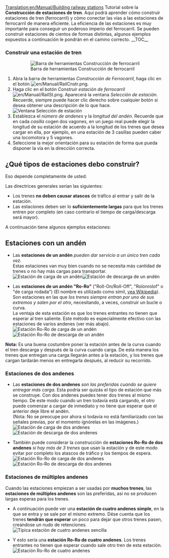 [[Translation:en/Manual/Building railway stations]]
{{es/Manual/Tutorial/Tutorial}}
Tutorial sobre la '''Construcción de estaciones de tren'''. Aquí podrá aprender cómo construir estaciones de tren (ferrocarril) y cómo conectar las vías a las estaciones de ferrocarril de manera eficiente. La eficiencia de las estaciones es muy importante para conseguir un poderoso imperio del ferrocarril. Se pueden construir estaciones de cientos de formas distintas, algunos ejemplos expuestos a continuación le pondrán en el camino correcto.
__TOC__
===Construir una estación de tren===
:[[File:es/Manual/Railroad Construction.png|none|frame|Barra de herramientas Construcción de ferrocarril]]
#Abra la barra de herramientas ''Construcción de Ferrocarril'', haga clic en el botón [[File:en/Manual/RailCnstr.png]].
#Haga clic en el botón ''Construir estación de ferrocarril'' [[File:en/Manual/RailSt.png]]. Aparecerá la ventana ''Selección de estación''. Recuerde, siempre puede hacer clic derecho sobre cualquier botón si desea obtener una descripción de lo que hace.<br/>[[File:es/Manual/Stationgui.png|none|frame|Ventana Selección de estación]]
#Establezca el ''número de andenes'' y la ''longitud del andén''. Recuerde que en cada ''casilla'' cogen dos vagones, en un juego real puede elegir la longitud de su estación de acuerdo a la longitud de los trenes que desea cargar en ella, por ejemplo, en una estación de 3 casillas pueden caber una locomotora y 5 vagones.
#Seleccione la mejor orientación para su estación de forma que pueda disponer la vía en la dirección correcta.

== ¿Qué tipos de estaciones debo construir? ==
Eso depende completamente de usted:

Las directrices generales serían las siguientes:
* Los trenes '''no deben causar atascos''' de tráfico al entrar y salir de la estación.
* Las estaciones deben ser lo '''suficientemente largas''' para que los trenes entren por completo (en caso contrario el tiempo de carga/descarga será mayor).

A continuación tiene algunos ejemplos estaciones:

== Estaciones con un andén ==
*Las '''estaciones de un andén''' ''pueden dar servicio a un único tren cada vez''.<br/>Estas estaciones van muy bien cuando no se necesita más cantidad de trenes o no hay más cargas para transportar.<br/>[[File:en/Manual/RailStTut One str coal.png|none|frame|Estación de carga de un andén]][[File:en/Manual/RailStTut One str pow.png|none|frame|Estación de descarga de un andén]]

*Las '''estaciones de un andén "Ro-Ro"''' ("Roll-On/Roll-Off", "Rolonrolof" o "de carga rodada")  (El nombre es utilizado como símil, [http://es.wikipedia.org/wiki/Transportación_Ro-Ro vea Wikipedia]). Son estaciones en las que ''los trenes siempre entran por uno de sus extremos y salen por el otro'', necesitando, a veces, construir un bucle o curva.<br/>La ventaja de esta estación es que los trenes entrantes no tienen que esperar al tren saliente. Este método es especialmente efectivo con las estaciones de varios andenes (ver más abajo).<br/>[[File:en/Manual/RailStTut One aro coal.png|none|frame|Estación Ro-Ro de carga de un andén]][[File:en/Manual/RailStTut One aro pow.png|none|frame|Estación Ro-Ro de descarga de un andén]]

'''Nota:''' Es una buena costumbre poner la estación antes de la curva cuando el tren descarga y después de la curva cuando carga. De esta manera los trenes que entregan una carga llegarán antes a la estación, y los trenes que cargan tardarán menos en entregarla después, al reducir su recorrido.

=== Estaciones de dos andenes ===
*Las '''estaciones de dos andenes''' ''son las preferidas cuando se quiere entregar más carga''. Esta podría ser quizás el tipo de estación que más se construye. Con dos andenes puedes tener dos trenes al mismo tiempo. De este modo cuando un tren todavía está cargando, el otro puede comenzar a cargar de inmediato y no tiene que esperar que el anterior deje libre el andén.<br/>(Nota: No se preocupe por ahora si todavía no está familiarizado con las señales previas, por el momento ignórelas en las imágenes.)<br/>[[File:en/Manual/RailStTut Two str coal.png|none|frame|Estación de carga de dos andenes]][[File:en/Manual/RailStTut Two str pow.png|none|frame|Estación de descarga de dos andenes]]

*También puede considerar la construcción de '''estaciones Ro-Ro de dos andenes''' ''si hay más de 3 trenes'' que usan la estación y de este modo evitar por completo los atascos de tráfico y los tiempos de espera.<br/>[[File:en/Manual/RailStTut Two aro coal.png|none|frame|Estación Ro-Ro de carga de dos andenes]][[File:en/Manual/RailStTut Two aro pow.png|none|frame|Estación Ro-Ro de descarga de dos andenes]]

=== Estaciones de múltiples andenes ===
Cuando las estaciones empiezan a ser usadas por '''muchos trenes''', las '''estaciones de múltiples andenes''' son las preferidas, así no se producen largas esperas para los trenes.

*A continuación puede ver una '''estación de cuatro andenes simple''', en la que se entra y se sale por el mismo extremo. Dése cuenta que los trenes '''tendrán que esperar''' un poco para dejar que otros trenes pasen, creándose un nudo de retenciones.<br/>[[File:en/Manual/RailStTut Four str ore.png|none|frame|Típica estación de cuatro andenes sencilla]]

*Y esto sería una '''estación Ro-Ro de cuatro andenes'''. Los trenes entrantes no tienen que esperar cuando sale otro tren de esta estación.<br/>[[File:en/Manual/RailStTut Four aro ore.png|none|frame|Estación Ro-Ro de cuatro andenes]]
